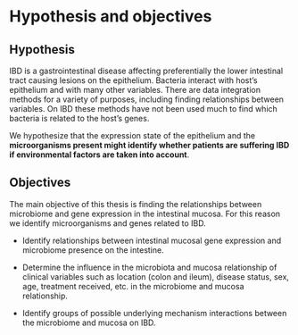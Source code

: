 # Hypothesis and objectives

## Hypothesis

<!--# TODO add paragraphs to summarize the introduction -->
IBD is a gastrointestinal disease affecting preferentially the lower intestinal tract causing lesions on the epithelium. 
Bacteria interact with host's epithelium and with many other variables.
There are data integration methods for a variety of purposes, including finding relationships between variables. 
On IBD these methods have not been used much to find which bacteria is related to the host's genes. 

We hypothesize that the expression state of the epithelium and the **microorganisms present might identify whether patients are suffering IBD if environmental factors are taken into account**.

## Objectives

The main objective of this thesis is finding the relationships between microbiome and gene expression in the intestinal mucosa. For this reason we identify microorganisms and genes related to IBD.

-   Identify relationships between intestinal mucosal gene expression and microbiome presence on the intestine. 

-   Determine the influence in the microbiota and mucosa relationship of clinical variables such as location (colon and ileum), disease status, sex, age, treatment received, etc. in the microbiome and mucosa relationship.

-   Identify groups of possible underlying mechanism interactions between the microbiome and mucosa on IBD.
